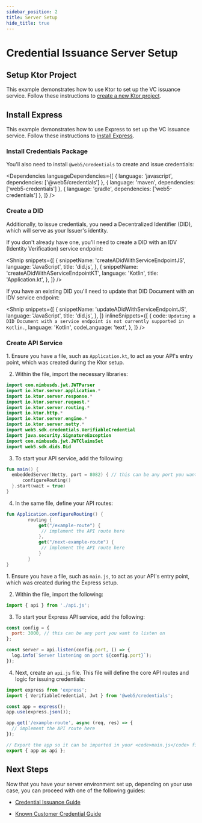 ```yaml
---
sidebar_position: 2
title: Server Setup
hide_title: true
---
```



<LanguageSwitcher languages="JavaScript, Kotlin" />

# Credential Issuance Server Setup

<LanguageSwitchBlock>
  <div language="Kotlin">
    <p>
    <h2> Setup Ktor Project </h2>

This example demonstrates how to use Ktor to set up the VC issuance service. Follow these instructions to <a href="https://www.jetbrains.com/help/idea/ktor.html#new_ktor_project">create a new Ktor project</a>.

</p>

  </div>

  <div language="JavaScript">
    <p>
<h2> Install Express </h2>

This example demonstrates how to use Express to set up the VC issuance service. Follow these instructions to <a href="https://expressjs.com/en/starter/installing.html">install Express</a>.

</p>

  </div>
</LanguageSwitchBlock>

### Install Credentials Package

You'll also need to install `@web5/credentials` to create and issue credentials:

<Dependencies
  languageDependencies={[
    { language: 'javascript', dependencies: ['@web5/credentials'] },
    { language: 'maven', dependencies: ['web5-credentials'] },
    { language: 'gradle', dependencies: ['web5-credentials'] },
  ]}
/>

### Create a DID

Additionally, to issue credentials, you need a <Web5Url to="/decentralized-identifiers/what-are-dids">Decentralized Identifier (DID)</Web5Url>, which will serve as your Issuer's identity.

If you don't already have one, you'll need to <Web5Url to="/decentralized-identifiers/how-to-create-did">create a DID</Web5Url> with an IDV (Identity Verification) service endpoint:

<Shnip
  snippets={[
    {
      snippetName: 'createADidWithServiceEndpointJS',
      language: 'JavaScript',
      title: 'did.js',
    },
    {
      snippetName: 'createADidWithAServiceEndpointKT',
      language: 'Kotlin',
      title: 'Application.kt',
    },
  ]}
/>

If you have an existing DID you'll need to update that DID Document with an IDV service endpoint:

<Shnip
  snippets={[
    {
      snippetName: 'updateADidWithServiceEndpointJS',
      language: 'JavaScript',
      title: 'did.js',
    },
  ]}
  inlineSnippets={[
    {
      code: `Updating a DID Document with a service endpoint is not currently supported in Kotlin.`,
      language: 'Kotlin',
      codeLanguage: 'text',
    },
  ]}
/>

### Create API Service

<LanguageSwitchBlock>
  <div language="Kotlin">
    <p>
1. Ensure you have a file, such as <code>Application.kt</code>, to act as your API's entry point, which was created during the Ktor setup.

2. Within the file, import the necessary libraries:

```kt
import com.nimbusds.jwt.JWTParser
import io.ktor.server.application.*
import io.ktor.server.response.*
import io.ktor.server.request.*
import io.ktor.server.routing.*
import io.ktor.http.*
import io.ktor.server.engine.*
import io.ktor.server.netty.*
import web5.sdk.credentials.VerifiableCredential
import java.security.SignatureException
import com.nimbusds.jwt.JWTClaimsSet
import web5.sdk.dids.Did
```

3. To start your API service, add the following:

```kt
fun main() {
  embeddedServer(Netty, port = 8082) { // this can be any port you want to listen on
      configureRouting()
  }.start(wait = true)
}
```

4. In the same file, define your API routes:

```kt
fun Application.configureRouting() {
        routing {
            get("/example-route") {
             // implement the API route here
            },
            get("/next-example-route") {
             // implement the API route here
            }
        }
}
```

   </p>

   </div>

<div language="JavaScript">
<p>
1. Ensure you have a file, such as <code>main.js</code>, to act as your API's entry point, which was created during the Express setup.

2. Within the file, import the following:

```js
import { api } from './api.js';
```

3. To start your Express API service, add the following:

```js
const config = {
  port: 3000, // this can be any port you want to listen on
};

const server = api.listen(config.port, () => {
  log.info(`Server listening on port ${config.port}`);
});
```

4. Next, create an <code>api.js</code> file. This file will define the core API routes and logic for issuing credentials:

```js
import express from 'express';
import { VerifiableCredential, Jwt } from '@web5/credentials';

const app = express();
app.use(express.json());

app.get('/example-route', async (req, res) => {
  // implement the API route here
});

// Export the app so it can be imported in your <code>main.js</code> file
export { app as api };
```

</p>

  </div>
</LanguageSwitchBlock>

## Next Steps

Now that you have your server environment set up, depending on your use case, you can proceed with one of the following guides:

- [Credential Issuance Guide](/tbdex/issuer/kcc/kcc-issuer)

- [Known Customer Credential Guide](/tbdex/issuer/kcc/kcc-wallet)
